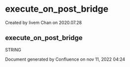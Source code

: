 
# execute_on_post_bridge 

 Created by  livem Chan on 2020.07.28

## execute_on_post_bridge

STRING

Document generated by Confluence on nov 11, 2022 04:24
